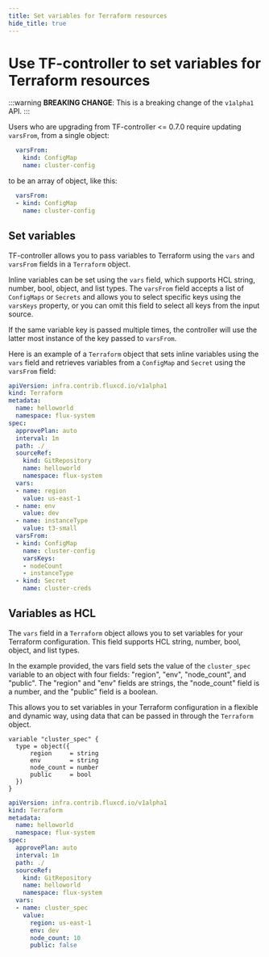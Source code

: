 ```yaml
---
title: Set variables for Terraform resources
hide_title: true
---
```


# Use TF-controller to set variables for Terraform resources

:::warning
**BREAKING CHANGE**: This is a breaking change of the `v1alpha1` API.
:::

Users who are upgrading from TF-controller <= 0.7.0 require updating `varsFrom`,
from a single object:

```yaml {2}
  varsFrom:
    kind: ConfigMap
    name: cluster-config
```

to be an array of object, like this:

```yaml {2}
  varsFrom:
  - kind: ConfigMap
    name: cluster-config
```

## Set variables

TF-controller allows you to pass variables to Terraform using the `vars` and `varsFrom` fields in a `Terraform` object.

Inline variables can be set using the `vars` field, which supports HCL string, number, bool, object, and list types.
The `varsFrom` field accepts a list of `ConfigMaps` or `Secrets` and allows you to select specific keys using
the `varsKeys` property, or you can omit this field to select all keys from the input source.

If the same variable key is passed multiple times, the controller will use the latter most instance of the key
passed to `varsFrom`.

Here is an example of a `Terraform` object that sets inline variables
using the `vars` field and retrieves variables from a `ConfigMap` and `Secret` using the `varsFrom` field:

```yaml {15-20,22-28}
apiVersion: infra.contrib.fluxcd.io/v1alpha1
kind: Terraform
metadata:
  name: helloworld
  namespace: flux-system
spec:
  approvePlan: auto
  interval: 1m
  path: ./
  sourceRef:
    kind: GitRepository
    name: helloworld
    namespace: flux-system
  vars:
  - name: region
    value: us-east-1
  - name: env
    value: dev
  - name: instanceType
    value: t3-small
  varsFrom:
  - kind: ConfigMap
    name: cluster-config
    varsKeys:
    - nodeCount
    - instanceType
  - kind: Secret
    name: cluster-creds
```

## Variables as HCL

The `vars` field in a `Terraform` object allows you to set variables for your Terraform configuration.
This field supports HCL string, number, bool, object, and list types.

In the example provided, the vars field sets the value of the `cluster_spec` variable to an object
with four fields: "region", "env", "node_count", and "public". The "region" and "env" fields are strings,
the "node_count" field is a number, and the "public" field is a boolean.

This allows you to set variables in your Terraform configuration in a flexible and dynamic way,
using data that can be passed in through the `Terraform` object.

```hcl {3-6}
variable "cluster_spec" {
  type = object({
      region     = string
      env        = string
      node_count = number
      public     = bool
  })
}
```

```yaml {17-20}
apiVersion: infra.contrib.fluxcd.io/v1alpha1
kind: Terraform
metadata:
  name: helloworld
  namespace: flux-system
spec:
  approvePlan: auto
  interval: 1m
  path: ./
  sourceRef:
    kind: GitRepository
    name: helloworld
    namespace: flux-system
  vars:
  - name: cluster_spec
    value:
      region: us-east-1
      env: dev
      node_count: 10
      public: false
```
